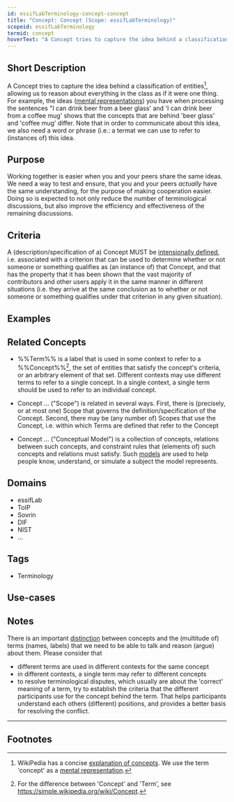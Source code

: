 ```yaml
---
id: essifLabTerminology-concept-concept
title: "Concept: Concept (Scope: essifLabTerminology)"
scopeid: essifLabTerminology
termid: concept
hoverText: "A Concept tries to capture the idea behind a classification of entities, allowing us to reason about everything in the class as if it were one thing."
---
```


## Short Description
<!--REQUIRED--in 1-3 sentences that describe the concept to a layperson with reasonable accuracy.-->
A Concept tries to capture the idea behind a classification of entities[^1], allowing us to reason about everything in the class as if it were one thing. For example, the ideas ([mental representations](https://en.wikipedia.org/wiki/Mental_representation)) you have when processing the sentences "I can drink beer from a beer glass' and 'I can drink beer from a coffee mug' shows that the concepts that are behind 'beer glass' and 'coffee mug' differ. Note that in order to communicate about this idea, we also need a word or phrase (i.e.: a termat we can use to refer to (instances of) this idea.

## Purpose
<!--Describe why the concept is needed. What purposes does it serve? What can you do with it that you cannot do (as well) without it? What objectives does it help realize? Why is this conceptevant within its scope of definition?-->
Working together is easier when you and your peers share the same ideas. We need a way to test and ensure, that you and your peers _actually_ have the same understanding, for the purpose of making cooperation easier. Doing so is expected to not only reduce the number of terminological discussions, but also improve the efficiency and effectiveness of the remaining discussions.

## Criteria
<!--REQUIRED--How is this concept different from related ideas? What are essential characteristics that must be true? This is where you specify the [intensional definition](https://en.wikipedia.org/wiki/Extensional_and_intensional_definitions) of the concept, i.e. the necessary and sufficient conditions for when the term should be used. This makes that the conceptomes crystal clear. In the case of nouns, this is equivalent to specifying the properties that an object needs to have in order to be counted as a referent of the term.-->
A (description/specification of a) Concept MUST be [intensionally defined](https://en.wikipedia.org/wiki/Extensional_and_intensional_definitions), i.e. associated with a criterion that can be used to determine whether or not someone or something qualifies as (an instance of) that Concept, and that has the property that it has been shown that the vast majority of contributors and other users apply it in the same manner in different situations (i.e. they arrive at the same conclusion as to whether or not someone or something qualifies under that criterion in any given situation).

## Examples
<!--Provide a few sentences in which you give examples that obviously qualify as instances of `Concept`, and that do NOT obviously qualify. Also, provide examples that are not (so) obvious, but help users to better understand its intension.-->

## Related Concepts
<!--Link to any %%concepts|concept%% that are similar but distinct, with a note about the relationship.-->
* %%Term%% is a label that is used in some context to refer to a %%Concept%%[^2], the set of entities that satisfy the concept's criteria, or an arbitrary element of that set. Different contexts may use different terms to refer to a single concept. In a single context, a single term should be used to refer to an individual concept.

* Concept ... ("Scope") is related in several ways. First, there is (precisely, or at most one) Scope that governs the definition/specification of the Concept. Second, there may be (any number of) Scopes that use the Concept, i.e. within which Terms are defined that refer to the Concept

* Concept ... ("Conceptual Model") is a collection of concepts, relations between such concepts, and constraint rules that (elements of) such concepts and relations must satisfy. Such [models](https://en.wikipedia.org/wiki/Conceptual_model) are used to help people know, understand, or simulate a subject the model represents.

## Domains
<!--In which general knowledge ecosystems or mental model families does this concepty a role?-->
* essifLab
* ToIP
* Sovrin
* DIF
* NIST
* ...

## Tags
<!--Add hash tags here that allow us to group concepts in useful ways.-->
* Terminology

## Use-cases
<!--This (optional) section specifies an (optional) introductory paragraph, and a level-3 (i.e. `###`) subsection for every use case it describes. Every such use-case SHOULD
- describe the situation/context of the use-case;
- show how to apply ``Concept`` to/in that situation;
- shows the relevance of having ``Concept`` for the use-case as opposed to not having it.-->

## Notes
<!--This (optional) section is the place to put anything for which there is no other good place to put it.-->
There is an important [distinction](https://simple.wikipedia.org/wiki/Concept) between concepts and the (multitude of) terms (names, labels) that we need to be able to talk and reason (argue) about them. Please consider that

* different terms are used in different contexts for the same concept
* in different contexts, a single term may refer to different concepts
* to resolve terminological disputes, which usually are about the 'correct' meaning of a term, try to establish the criteria that the different participants use for the concept behind the term. That helps participants understand each others (different) positions, and provides a better basis for resolving the conflict.

---
## Footnotes
<!--This (optional) section contains any footnotes that may have been specified in the text above.-->

[^1]: WikiPedia has a concise [explanation of concepts](https://en.wikipedia.org/wiki/Concept). We use the term 'concept' as a [mental representation](https://en.wikipedia.org/wiki/Mental_representation).

[^2]: For the difference between 'Concept' and 'Term', see https://simple.wikipedia.org/wiki/Concept.
